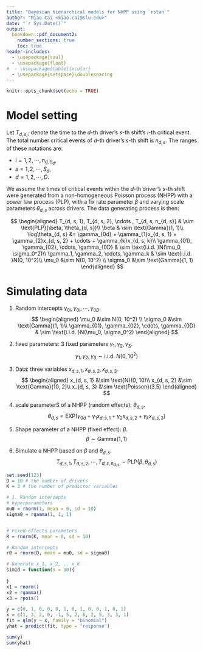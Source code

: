 ```yaml
---
title: "Bayesian hierarchical models for NHPP using `rstan`"
author: "Miao Cai <miao.cai@slu.edu>"
date: "`r Sys.Date()`"
output:
  bookdown::pdf_document2: 
    number_sections: true
    toc: true
header-includes:
  - \usepackage{soul}
  - \usepackage{float}
#  - \usepackage[table]{xcolor}
  - \usepackage{setspace}\doublespacing
---
```


```r
knitr::opts_chunk$set(echo = TRUE)
```

# Model setting

Let $T_{d, s, i}$ denote the time to the $d$-th driver's $s$-th shift's $i$-th critical event. The total number critical events of $d$-th driver's $s$-th shift is $n_{d,s}$. The ranges of these notations are:

- $i = 1, 2, \cdots, n_{d, S_d}$,
- $s = 1, 2, \cdots, S_d$,
- $d = 1, 2, \cdots, D$.

We assume the times of critical events within the $d$-th driver's  $s$-th shift were generated from a non-homogeneous Poisson process (NHPP) with a power law process (PLP), with a fix rate parameter $\beta$ and varying scale parameters $\theta_{d, s}$ across drivers. The data generating process is then:

$$
\begin{aligned}
T_{d, s, 1}, T_{d, s, 2}, \cdots , T_{d, s, n_{d, s}} & \sim \text{PLP}(\beta, \theta_{d, s})\\
\beta & \sim \text{Gamma}(1, 1)\\
\log\theta_{d, s} &= \gamma_{0d} + \gamma_{1}x_{d, s, 1} + \gamma_{2}x_{d, s, 2} + \cdots + \gamma_{k}x_{d, s, k}\\
\gamma_{01}, \gamma_{02}, \cdots, \gamma_{0D} & \sim \text{i.i.d. }N(\mu_0, \sigma_0^2)\\
\gamma_1, \gamma_2, \cdots, \gamma_k & \sim \text{i.i.d. }N(0, 10^2)\\
\mu_0 &\sim N(0, 10^2) \\
\sigma_0 &\sim \text{Gamma}(1, 1)
\end{aligned}
$$

# Simulating data

1. Random intercepts $\gamma_{0i}, \gamma_{0i}, \cdots, \gamma_{0D}$.
$$
\begin{aligned}
\mu_0 &\sim N(0, 10^2) \\
\sigma_0 &\sim \text{Gamma}(1, 1)\\
\gamma_{01}, \gamma_{02}, \cdots, \gamma_{0D} & \sim \text{i.i.d. }N(\mu_0, \sigma_0^2)
\end{aligned}
$$

2. fixed parameters: 3 fixed parameters $\gamma_1, \gamma_2, \gamma_3$.
$$
\gamma_1, \gamma_2, \gamma_3 \sim \text{i.i.d. }N(0, 10^2)
$$

3. Data: three variables $x_{d, s, 1}, x_{d, s, 2}, x_{d, s, 3}$.
$$
\begin{aligned}
x_{d, s, 1} &\sim \text{N}(0, 10)\\
x_{d, s, 2} &\sim \text{Gamma}(10, 2)\\
x_{d, s, 3} &\sim \text{Poisson}(3.5)
\end{aligned}
$$

4. scale parameterS of a NHPP (random effects): $\theta_{d, s}$.
$$
\theta_{d, s} = \text{EXP}(\gamma_{0d} + \gamma_{1}x_{d, s, 1} + \gamma_{2}x_{d, s, 2} + \gamma_{k}x_{d, s, 3})
$$

5. Shape parameter of a NHPP (fixed effect): $\beta$.
$$
\beta \sim \text{Gamma}(1, 1)
$$

6. Simulate a NHPP based on $\beta$ and $\theta_{d, s}$.
$$
T_{d, s, 1}, T_{d, s, 2}, \cdots , T_{d, s, n_{d, s}} \sim \text{PLP}(\beta, \theta_{d, s})
$$

```r
set.seed(123)
D = 10 # the number of drivers
K = 3 # the number of predictor variables

# 1. Random intercepts
# hyperparameters
mu0 = rnorm(1, mean = 0, sd = 10)
sigma0 = rgamma(1, 1, 1)


# Fixed-effects parameters
R = rnorm(K, mean = 0, sd = 10)

# Random intercepts
r0 = rnorm(D, mean = mu0, sd = sigma0)

# Generate x_1, x_2, .. x_K
sim1d = function(n = 10){
  
}
x1 = rnorm()
x2 = rgamma()
x3 = rpois()
```


```r
y = c(0, 1, 0, 0, 0, 1, 0, 1, 0, 0, 1, 0, 1)
x = c(1, 3, 2, 0, -1, 5, 2, 6, 2, 5, 3, 3, 1)
fit = glm(y ~ x, family = "binomial")
yhat = predict(fit, type = "response")

sum(y)
sum(yhat)
```

